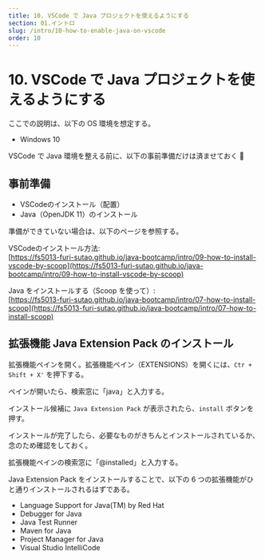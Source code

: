 ```yaml
---
title: 10. VSCode で Java プロジェクトを使えるようにする
section: 01.イントロ
slug: /intro/10-how-to-enable-java-on-vscode
order: 10
---
```


# 10. VSCode で Java プロジェクトを使えるようにする

ここでの説明は、以下の OS 環境を想定する。

- Windows 10

VSCode で Java 環境を整える前に、以下の事前準備だけは済ませておく 🐹

## 事前準備

- VSCodeのインストール（配置）
- Java（OpenJDK 11）のインストール

準備ができていない場合は、以下のページを参照する。

VSCodeのインストール方法:  
[https://fs5013-furi-sutao.github.io/java-bootcamp/intro/09-how-to-install-vscode-by-scoop](https://fs5013-furi-sutao.github.io/java-bootcamp/intro/09-how-to-install-vscode-by-scoop)

Java をインストールする（Scoop を使って）:  
[https://fs5013-furi-sutao.github.io/java-bootcamp/intro/07-how-to-install-scoop](https://fs5013-furi-sutao.github.io/java-bootcamp/intro/07-how-to-install-scoop)

## 拡張機能 Java Extension Pack のインストール

拡張機能ペインを開く。拡張機能ペイン（EXTENSIONS）を開くには、`Ctr + Shift + X'` を押下する。

ペインが開いたら、検索窓に「java」と入力する。

インストール候補に `Java Extension Pack` が表示されたら、`install` ボタンを押す。

インストールが完了したら、必要なものがきちんとインストールされているか、念のため確認をしておく。

拡張機能ペインの検索窓に「@installed」と入力する。

Java Extension Pack をインストールすることで、以下の 6 つの拡張機能がひと通りインストールされるはずである。

- Language Support for Java(TM) by Red Hat
- Debugger for Java
- Java Test Runner
- Maven for Java
- Project Manager for Java
- Visual Studio IntelliCode

